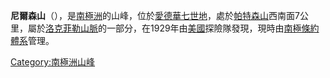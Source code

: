 {{coord|78|3|S|155|0|W|display=title}}

'''尼爾森山'''（{{lang-en|Mount Nilsen}}），是[[南極洲|南極洲]]的山峰，位於[[愛德華七世地|愛德華七世地]]，處於[[帕特森山|帕特森山]]西南面7公里，屬於[[洛克菲勒山脈|洛克菲勒山脈]]的一部分，在1929年由[[美國|美國]]探險隊發現，現時由[[南極條約體系|南極條約體系]]管理。

{{Antarctica-geo-stub}}
[[Category:南極洲山峰|Category:南極洲山峰]]